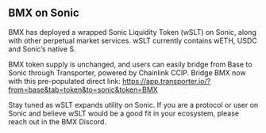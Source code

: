 ## BMX on Sonic

BMX has deployed a wrapped Sonic Liquidity Token (wSLT) on Sonic, along with other perpetual market services. wSLT currently contains wETH, USDC and Sonic’s native S.

BMX token supply is unchanged, and users can easily bridge from Base to Sonic through Transporter, powered by Chainlink CCIP. Bridge BMX now with this pre-populated direct link: https://app.transporter.io/?from=base&tab=token&to=sonic&token=BMX

Stay tuned as wSLT expands utility on Sonic. If you are a protocol or user on Sonic and believe wSLT would be a good fit in your ecosystem, please reach out in the BMX Discord.

